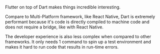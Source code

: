 Flutter on top of Dart makes things incredible interesting.

Compare to Multi-Platform framework, like React Native, Dart is extremely performant because it's code is directly compiled to machine code and does not require a bridge, like with React Native.

The developer experience is also less complex when compared to other frameworks. 
It only needs 1 command to spin up a test environment and makes it hard to run code that results in run-time errors.
